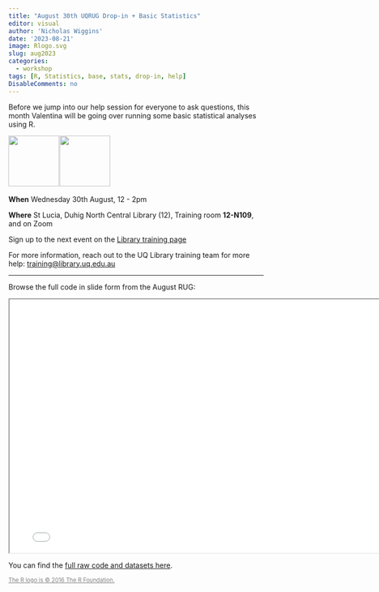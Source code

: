 ```yaml
---
title: "August 30th UQRUG Drop-in + Basic Statistics"
editor: visual
author: 'Nicholas Wiggins'
date: '2023-08-21'
image: Rlogo.svg
slug: aug2023
categories:
  - workshop
tags: [R, Statistics, base, stats, drop-in, help]
DisableComments: no
---
```


Before we jump into our help session for everyone to ask questions, this month Valentina will be going over running some basic statistical analyses using R.

<p float="left">

<img src="https://uqrug.netlify.app/uqrug.png" height="100" style="margin-right:-0.2em;"/> <img src="Rlogo.svg" height="100" style="margin-right:-0.2em;"/>

</p>

**When** Wednesday 30th August, 12 - 2pm

**Where** St Lucia, Duhig North Central Library (12), Training room **12-N109**, and on Zoom

Sign up to the next event on the [Library training page](https://studenthub.uq.edu.au/students/events/detail/4727514)

For more information, reach out to the UQ Library training team for more help: <a href="javascript:void(0);" onclick="copyEvent('copy')" id="copy" title="Click to copy email address">training\@library.uq.edu.au</a>

------------------------------------------------------------------------

Browse the full code in slide form from the August RUG:

<iframe width="780" height="500" src="/presentations/23-08-stats/stats.html" title="R Statistics Quarto Presentation"></iframe>

You can find the [full raw code and datasets here](https://github.com/Nijawi/uqrug/tree/main/presentations/23-08-stats/datasets).

[The R logo is © 2016 The R Foundation.](https://www.r-project.org/logo/){style="color:grey; font-size:80%;"}
